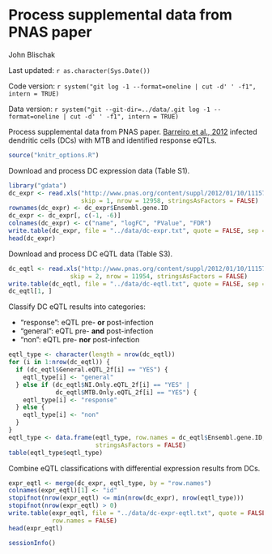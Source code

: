 Process supplemental data from PNAS paper
========================================================

John Blischak

Last updated: `r as.character(Sys.Date())`

Code version: `r system("git log -1 --format=oneline | cut -d' ' -f1", intern = TRUE)`

Data version: `r system("git --git-dir=../data/.git log -1 --format=oneline | cut -d' ' -f1", intern = TRUE)`

Process supplemental data from PNAS paper.
[Barreiro et al., 2012][barreiro2012] infected dendritic cells (DCs) with MTB and identified response eQTLs.

[barreiro2012]: http://www.pnas.org/content/109/4/1204.long

```r
source("knitr_options.R")
```

Download and process DC expression data (Table S1).

```r
library("gdata")
dc_expr <- read.xls("http://www.pnas.org/content/suppl/2012/01/10/1115761109.DCSupplemental/sd01.xls",
                    skip = 1, nrow = 12958, stringsAsFactors = FALSE)
rownames(dc_expr) <- dc_expr$Ensembl.gene.ID
dc_expr <- dc_expr[, c(-1, -6)]
colnames(dc_expr) <- c("name", "logFC", "PValue", "FDR")
write.table(dc_expr, file = "../data/dc-expr.txt", quote = FALSE, sep = "\t")
head(dc_expr)
```

Download and process DC eQTL data (Table S3).

```r
dc_eqtl <- read.xls("http://www.pnas.org/content/suppl/2012/01/10/1115761109.DCSupplemental/sd03.xls",
                 skip = 2, nrow = 11954, stringsAsFactors = FALSE)
write.table(dc_eqtl, file = "../data/dc-eqtl.txt", quote = FALSE, sep = "\t")
dc_eqtl[1, ]
```

Classify DC eQTL results into categories:

*  "response": eQTL pre- **or** post-infection
*  "general": eQTL pre- **and** post-infection
*  "non": eQTL pre- **nor** post-infection

```r
eqtl_type <- character(length = nrow(dc_eqtl))
for (i in 1:nrow(dc_eqtl)) {
  if (dc_eqtl$General.eQTL_2f[i] == "YES") {
    eqtl_type[i] <- "general"
  } else if (dc_eqtl$NI.Only.eQTL_2f[i] == "YES" | 
             dc_eqtl$MTB.Only.eQTL_2f[i] == "YES") {
    eqtl_type[i] <- "response"
  } else {
    eqtl_type[i] <- "non"
  }
}
eqtl_type <- data.frame(eqtl_type, row.names = dc_eqtl$Ensembl.gene.ID,
                        stringsAsFactors = FALSE)
table(eqtl_type$eqtl_type)
```

Combine eQTL classifications with differential expression results from DCs.

```r
expr_eqtl <- merge(dc_expr, eqtl_type, by = "row.names")
colnames(expr_eqtl)[1] <- "id"
stopifnot(nrow(expr_eqtl) <= min(nrow(dc_expr), nrow(eqtl_type)))
stopifnot(nrow(expr_eqtl) > 0)
write.table(expr_eqtl, file = "../data/dc-expr-eqtl.txt", quote = FALSE, sep = "\t",
            row.names = FALSE)
head(expr_eqtl)
```

```r
sessionInfo()
```
